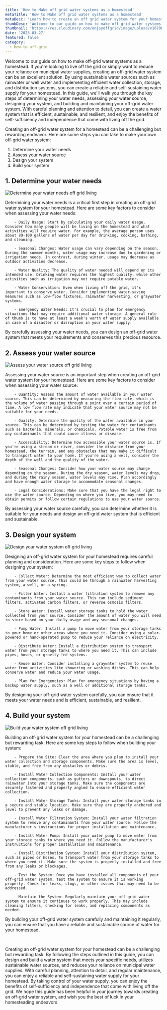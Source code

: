 ```yaml
---
title: 'How to Make off grid water systems as a homestead'
metaTitle: 'How to Make off grid water systems as a homestead'
metaDesc: 'Learn how to create an off grid water system for your homestead in this comprehensive guide. Discover the key steps of determining your water needs, assessing your water source, designing your system, and building and maintaining your system. By utilizing sustainable water sources and implementing efficient water collection, storage, and distribution systems, you can enjoy a reliable and self-sustaining water supply and reduce your reliance on municipal water supplies.'
thumbDesc: 'Welcome to our guide on how to make off grid water systems as a homestead. If you are looking to live off the grid or simply want to reduce your reliance on municipal water supplies, creating an off-grid water system can be an excellent solution. By using sustainable water sources such as rainwater or well water and implementing efficient water collection, storage, and distribution systems, you can create a reliable and self-sustaining water supply for your homestead. In this guide, we will walk you through the key steps of determining your water needs, assessing your water source, designing your system, and building and maintaining your off-grid water system. With careful planning and attention to detail, you can create a water system that is efficient, sustainable, and resilient, and enjoy the benefits of self-sufficiency and independence that come with living off the grid.'
thumbnail: 'https://res.cloudinary.com/enjoyoffgrid/image/upload/v1679849185/Posts/How-to-Make-off-grid-water-systems-as-a-homestead/How-to-Make-off-grid-water-systems-as-a-homestead_okdjhc.jpg'
date: '2023-03-27'
featured: false
category:
  - how-to-off-grid
---
```


Welcome to our guide on how to make off-grid water systems as a homestead. If you're looking to live off the grid or simply want to reduce your reliance on municipal water supplies, creating an off-grid water system can be an excellent solution. By using sustainable water sources such as rainwater or well water and implementing efficient water collection, storage, and distribution systems, you can create a reliable and self-sustaining water supply for your homestead. In this guide, we'll walk you through the key steps of determining your water needs, assessing your water source, designing your system, and building and maintaining your off-grid water system. With careful planning and attention to detail, you can create a water system that is efficient, sustainable, and resilient, and enjoy the benefits of self-sufficiency and independence that come with living off the grid.

Creating an off-grid water system for a homestead can be a challenging but rewarding endeavor. Here are some steps you can take to make your own off-grid water system:

1. Determine your water needs
2. Assess your water source
3. Design your system
4. Build your system

## 1. Determine your water needs

![Determine your water needs off grid living](https://res.cloudinary.com/enjoyoffgrid/image/upload/v1679849854/Posts/How-to-Make-off-grid-water-systems-as-a-homestead/determine-water-needs_guqzfo.jpg)

Determining your water needs is a critical first step in creating an off-grid water system for your homestead. Here are some key factors to consider when assessing your water needs:

        - Daily Usage: Start by calculating your daily water usage. Consider how many people will be living on the homestead and what activities will require water. For example, the average person uses about 80-100 gallons of water per day for drinking, cooking, bathing, and cleaning.

        - Seasonal Changes: Water usage can vary depending on the season. During the summer months, water usage may increase due to gardening or irrigation needs. In contrast, during winter, usage may decrease as outdoor activities decrease.

        - Water Quality: The quality of water needed will depend on its intended use. Drinking water requires the highest quality, while other activities such as irrigation may not require potable water.

        - Water Conservation: Even when living off the grid, it's important to conserve water. Consider implementing water-saving measures such as low-flow fixtures, rainwater harvesting, or graywater systems.

        - Emergency Water Needs: It's crucial to plan for emergency situations that may require additional water storage. A general rule of thumb is to have at least a week's worth of water supply available in case of a disaster or disruption in your water supply.

By carefully assessing your water needs, you can design an off-grid water system that meets your requirements and conserves this precious resource.

## 2. Assess your water source

![Assess your water source off grid living](https://res.cloudinary.com/enjoyoffgrid/image/upload/v1679849854/Posts/How-to-Make-off-grid-water-systems-as-a-homestead/assess-water-resource_un6g7g.jpg)

Assessing your water source is an important step when creating an off-grid water system for your homestead. Here are some key factors to consider when assessing your water source:

        - Quantity: Assess the amount of water available in your water source. This can be determined by measuring the flow rate, which is the volume of water passing through a point over a certain period of time. A low flow rate may indicate that your water source may not be suitable for your needs.

        - Quality: Determine the quality of the water available in your source. This can be determined by testing the water for contaminants such as bacteria, minerals, or chemicals. Potable water is free from any contaminants that could cause illness or disease.

        - Accessibility: Determine how accessible your water source is. If you're using a stream or river, consider the distance from your homestead, the terrain, and any obstacles that may make it difficult to transport water to your home. If you're using a well, consider the depth of the well and the quality of the water.

        - Seasonal Changes: Consider how your water source may change depending on the season. During the dry season, water levels may drop, and during the rainy season, water levels may rise. Plan accordingly and have enough water storage to accommodate seasonal changes.

        - Legal Considerations: Make sure that you have the legal right to use the water source. Depending on where you live, you may need to obtain permits or follow certain regulations to use your water source.

By assessing your water source carefully, you can determine whether it is suitable for your needs and design an off-grid water system that is efficient and sustainable.

## 3. Design your system

![Design your water system off grid living](https://res.cloudinary.com/enjoyoffgrid/image/upload/v1679849854/Posts/How-to-Make-off-grid-water-systems-as-a-homestead/design-off-grid-water-system_ivf6nz.jpg)

Designing an off-grid water system for your homestead requires careful planning and consideration. Here are some key steps to follow when designing your system:

        - Collect Water: Determine the most efficient way to collect water from your water source. This could be through a rainwater harvesting system, a well, or a spring.

        - Filter Water: Install a water filtration system to remove any contaminants from your water source. This can include sediment filters, activated carbon filters, or reverse osmosis filters.

        - Store Water: Install water storage tanks to hold the water collected from your source. Consider the amount of water you will need to store based on your daily usage and any seasonal changes.

        - Pump Water: Install a pump to move water from your storage tanks to your home or other areas where you need it. Consider using a solar-powered or hand-operated pump to reduce your reliance on electricity.

        - Distribute Water: Install a distribution system to transport water from your storage tanks to where you need it. This can include pipes, hoses, or gravity-fed systems.

        - Reuse Water: Consider installing a graywater system to reuse water from activities like showering or washing dishes. This can help conserve water and reduce your water usage.

        - Plan for Emergencies: Plan for emergency situations by having a backup water supply, such as a well or additional storage tanks.

By designing your off-grid water system carefully, you can ensure that it meets your water needs and is efficient, sustainable, and resilient.

## 4. Build your system

![Build your water system off grid living](https://res.cloudinary.com/enjoyoffgrid/image/upload/v1679849854/Posts/How-to-Make-off-grid-water-systems-as-a-homestead/build-off-grid-water-system_rtkj35.jpg)

Building an off-grid water system for your homestead can be a challenging but rewarding task. Here are some key steps to follow when building your system:

        - Prepare the Site: Clear the area where you plan to install your water collection and storage components. Make sure the area is level, stable, and free from any obstacles or debris.

        - Install Water Collection Components: Install your water collection components, such as gutters or downspouts, to direct rainwater into your storage tanks. Make sure the components are securely fastened and properly angled to ensure efficient water collection.

        - Install Water Storage Tanks: Install your water storage tanks in a secure and stable location. Make sure they are properly anchored and level to prevent any leaks or damage.

        - Install Water Filtration System: Install your water filtration system to remove any contaminants from your water source. Follow the manufacturer's instructions for proper installation and maintenance.

        - Install Water Pump: Install your water pump to move water from your storage tanks to where you need it. Follow the manufacturer's instructions for proper installation and maintenance.

        - Install Distribution System: Install your distribution system, such as pipes or hoses, to transport water from your storage tanks to where you need it. Make sure the system is properly installed and free from any leaks or blockages.

        - Test the System: Once you have installed all components of your off-grid water system, test the system to ensure it is working properly. Check for leaks, clogs, or other issues that may need to be addressed.

        - Maintain the System: Regularly maintain your off-grid water system to ensure it continues to work properly. This may include cleaning filters, checking for leaks, and replacing components as needed.

By building your off-grid water system carefully and maintaining it regularly, you can ensure that you have a reliable and sustainable source of water for your homestead.

<br />

Creating an off-grid water system for your homestead can be a challenging but rewarding task. By following the steps outlined in this guide, you can design and build a water system that meets your specific needs, utilizes sustainable water sources, and reduces your reliance on municipal water supplies. With careful planning, attention to detail, and regular maintenance, you can enjoy a reliable and self-sustaining water supply for your homestead. By taking control of your water supply, you can enjoy the benefits of self-sufficiency and independence that come with living off the grid. We hope this guide has been helpful in your journey towards creating an off-grid water system, and wish you the best of luck in your homesteading endeavors.

